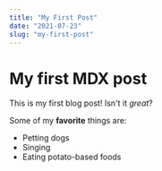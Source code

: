 ```yaml
---
title: "My First Post"
date: "2021-07-23"
slug: "my-first-post"
---
```

# My first MDX post

This is my first blog post! Isn't it *great*?

Some of my **favorite** things are:

* Petting dogs
* Singing
* Eating potato-based foods